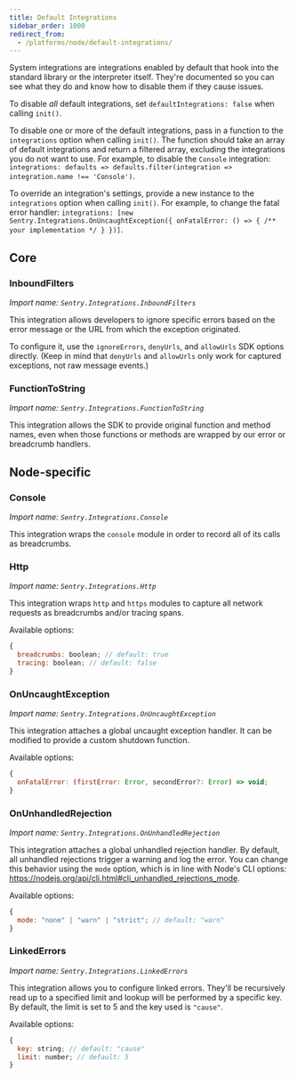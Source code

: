 ```yaml
---
title: Default Integrations
sidebar_order: 1000
redirect_from:
  - /platforms/node/default-integrations/
---
```


System integrations are integrations enabled by default that hook into the
standard library or the interpreter itself. They're documented so you can see
what they do and know how to disable them if they cause issues.

To disable _all_ default integrations, set `defaultIntegrations: false` when calling `init()`.

To disable one or more of the default integrations, pass in a function to the
`integrations` option when calling `init()`. The function should take an array
of default integrations and return a filtered array, excluding the integrations
you do not want to use.
For example, to disable the `Console` integration:
`integrations: defaults => defaults.filter(integration => integration.name !== 'Console')`.

To override an integration's settings, provide a new instance to the `integrations` option when calling `init()`.
For example, to change the fatal error handler:
`integrations: [new Sentry.Integrations.OnUncaughtException({ onFatalError: () => { /** your implementation */ } })]`.

## Core

### InboundFilters

_Import name: `Sentry.Integrations.InboundFilters`_

This integration allows developers to ignore specific errors based on the error message or the URL from which the exception originated.

To configure it, use the `ignoreErrors`, `denyUrls`, and `allowUrls` SDK options directly.
(Keep in mind that `denyUrls` and `allowUrls` only work for captured exceptions, not raw message events.)

### FunctionToString

_Import name: `Sentry.Integrations.FunctionToString`_

This integration allows the SDK to provide original function and method names, even when those functions or methods
are wrapped by our error or breadcrumb handlers.

## Node-specific

### Console

_Import name: `Sentry.Integrations.Console`_

This integration wraps the `console` module in order to record all of its calls as breadcrumbs.

### Http

_Import name: `Sentry.Integrations.Http`_

This integration wraps `http` and `https` modules to capture all network requests as breadcrumbs and/or tracing spans.

Available options:

```js
{
  breadcrumbs: boolean; // default: true
  tracing: boolean; // default: false
}
```

### OnUncaughtException

_Import name: `Sentry.Integrations.OnUncaughtException`_

This integration attaches a global uncaught exception handler. It can be modified to provide a custom shutdown function.

Available options:

```js
{
  onFatalError: (firstError: Error, secondError?: Error) => void;
}
```

### OnUnhandledRejection

_Import name: `Sentry.Integrations.OnUnhandledRejection`_

This integration attaches a global unhandled rejection handler. By default, all unhandled rejections trigger a warning and log the error. You can change this behavior using the `mode` option, which is in line with Node's CLI options: https://nodejs.org/api/cli.html#cli_unhandled_rejections_mode.

Available options:

```js
{
  mode: "none" | "warn" | "strict"; // default: "warn"
}
```

### LinkedErrors

_Import name: `Sentry.Integrations.LinkedErrors`_

This integration allows you to configure linked errors. They'll be recursively read up to a specified limit and lookup will be performed by a specific key. By default, the limit is set to 5 and the key used is `"cause"`.

Available options:

```js
{
  key: string; // default: "cause"
  limit: number; // default: 5
}
```
